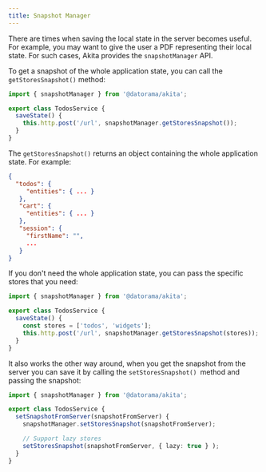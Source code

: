 ```yaml
---
title: Snapshot Manager
---
```


There are times when saving the local state in the server becomes useful. For example, you may want to give the user a PDF representing their local state.
For such cases, Akita provides the `snapshotManager` API.

To get a snapshot of the whole application state, you can call the `getStoresSnapshot()` method:

```ts title="todos.service.ts"
import { snapshotManager } from '@datorama/akita';

export class TodosService {
  saveState() {
    this.http.post('/url', snapshotManager.getStoresSnapshot());
  }
}
```

The `getStoresSnapshot()` returns an object containing the whole application state. For example:

```json
{
  "todos": {
     "entities": { ... }
   },
   "cart": {
     "entities": { ... }
   },
   "session": {
     "firstName": "",
     ...
   }
}
```

If you don't need the whole application state, you can pass the specific stores that you need:
```ts title="todos.service.ts"
import { snapshotManager } from '@datorama/akita';

export class TodosService {
  saveState() {
    const stores = ['todos', 'widgets'];
    this.http.post('/url', snapshotManager.getStoresSnapshot(stores));
  }
}
```

It also works the other way around, when you get the snapshot from the server you can save it by calling the `setStoresSnapshot() `method and passing the snapshot:
```ts title="todos.service.ts"
import { snapshotManager } from '@datorama/akita';

export class TodosService {
  setSnapshotFromServer(snapshotFromServer) {
    snapshotManager.setStoresSnapshot(snapshotFromServer);

    // Support lazy stores
    setStoresSnapshot(snapshotFromServer, { lazy: true } );
  }
}
```